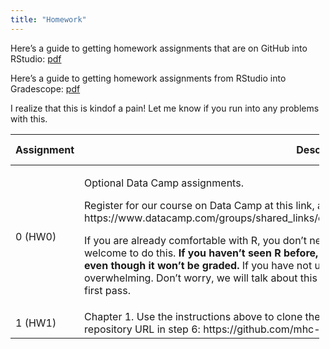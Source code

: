 ```yaml
---
title: "Homework"
---
```


Here's a guide to getting homework assignments that are on GitHub into RStudio: [pdf](resources/Stat242-github-setup.pdf)

Here's a guide to getting homework assignments from RStudio into Gradescope: [pdf](homework/hw_submission/Stat242-hw-submission.pdf)

I realize that this is kindof a pain!  Let me know if you run into any problems with this.

+------------------+--------------------------------------------------------------------------------------+-------------------+----------+-----------------------+
| Assignment       | Description                                                                          | Due Date          | Value    | Solutions             |
+==================+======================================================================================+===================+==========+=======================+
|    0 (HW0)       | Optional Data Camp assignments.                                                      |    N/A            | 0        |  N/A                  |
|                  |                                                                                      |                   |(optional)|                       |
|                  | Register for our course on Data Camp at this link, and complete the assignment there:|                   |          |                       |
|                  | https://www.datacamp.com/groups/shared_links/e05929250408228fa302681f53f66bdc48e8142d|                   |          |                       |
|                  |                                                                                      |                   |          |                       |
|                  | If you are already comfortable with R, you don't need to do this.  If you would like |                   |          |                       |
|                  | a review, you are welcome to do this.  **If you haven't seen R before, you should**  |                   |          |                       |
|                  | **treat this as a required assignment even though it won't be graded.**  If you have |                   |          |                       |
|                  | not used R much/at all yet, this assignment may feel overwhelming.  Don't worry, we  |                   |          |                       |
|                  | will talk about this material in more depth in future classes.  This is a first pass.|                   |          |                       |
+------------------+--------------------------------------------------------------------------------------+-------------------+----------+-----------------------+
|    1 (HW1)       | Chapter 1.  Use the instructions above to clone the assignment into RStudio, using   | Sept. 13          | 1        | Posted later.         |
|                  | this link for the repository URL in step 6:                                          |                   |          |                       |
|                  | https://github.com/mhc-stat242-f2019/HW1.git                                         |                   |          |                       |
+------------------+--------------------------------------------------------------------------------------+-------------------+----------+-----------------------+

